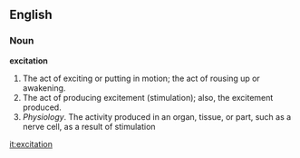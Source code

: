 ==English==

===Noun===

'''excitation'''

#The act of exciting or putting in motion; the act of rousing up or awakening.
#The act of producing excitement (stimulation); also, the excitement produced.
#''Physiology''. The activity produced in an organ, tissue, or part, such as a nerve cell, as a result of stimulation
[[it:excitation]]
